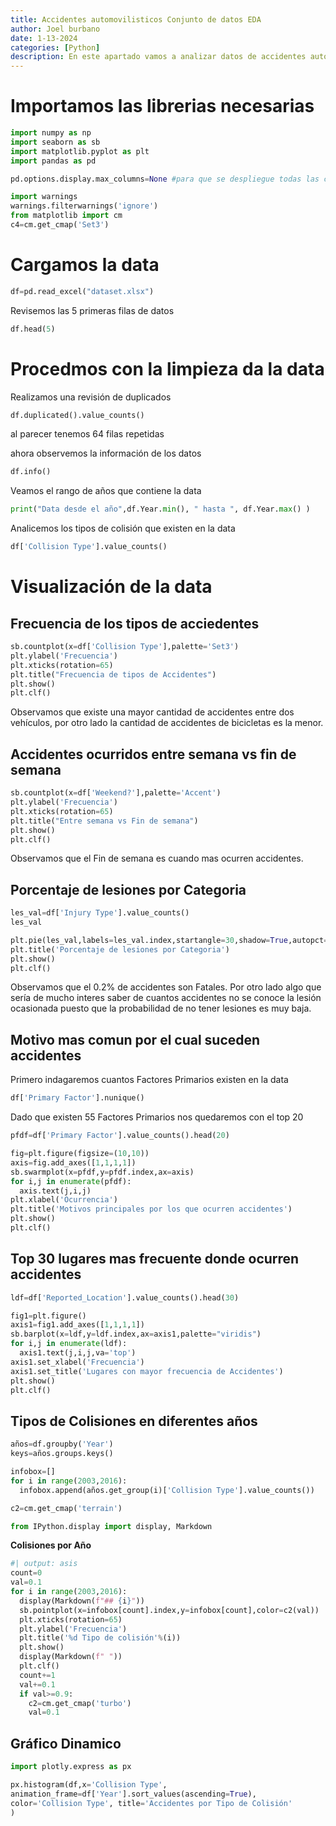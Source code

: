 ```yaml
---
title: Accidentes automovilisticos Conjunto de datos EDA
author: Joel burbano
date: 1-13-2024
categories: [Python]
description: En este apartado vamos a analizar datos de accidentes automovilisticos
---
```


# Importamos las librerias necesarias

```python
import numpy as np
import seaborn as sb
import matplotlib.pyplot as plt
import pandas as pd

pd.options.display.max_columns=None #para que se despliegue todas las columnas

import warnings 
warnings.filterwarnings('ignore')
from matplotlib import cm
c4=cm.get_cmap('Set3')
```
# Cargamos la data

```python
df=pd.read_excel("dataset.xlsx")
```

Revisemos las 5 primeras filas de datos
```python
df.head(5)
```


# Procedmos con la limpieza da la data

Realizamos una revisión de duplicados
```python
df.duplicated().value_counts()
```
al parecer tenemos $64$ filas repetidas

ahora observemos la información de los datos 

```python
df.info()
```
Veamos el rango de años que contiene la data
```python
print("Data desde el año",df.Year.min(), " hasta ", df.Year.max() )
```

Analicemos los tipos de colisión que existen en la data

```python
df['Collision Type'].value_counts()
```
# Visualización de la data

## Frecuencia de los tipos de acciedentes

```python
sb.countplot(x=df['Collision Type'],palette='Set3')
plt.ylabel('Frecuencia')
plt.xticks(rotation=65)
plt.title("Frecuencia de tipos de Accidentes")
plt.show()
plt.clf()
```
Observamos que existe una mayor cantidad de accidentes entre dos vehículos, por otro lado la cantidad de accidentes de bicicletas es la menor.

## Accidentes ocurridos **entre semana** vs **fin de semana**

```python
sb.countplot(x=df['Weekend?'],palette='Accent')
plt.ylabel('Frecuencia')
plt.xticks(rotation=65)
plt.title("Entre semana vs Fin de semana")
plt.show()
plt.clf()
```


Observamos que el Fin de semana es cuando mas ocurren accidentes.

## Porcentaje de lesiones por Categoria

```python
les_val=df['Injury Type'].value_counts()
les_val
```

```python
plt.pie(les_val,labels=les_val.index,startangle=30,shadow=True,autopct='%1.1f%%',rotatelabels=30,explode=(0.1,0.1,0.1,0.1),colors=[c4(0.9),c4(0.2),c4(0.3),c4(0.6)])
plt.title('Porcentaje de lesiones por Categoria')
plt.show()
plt.clf()
```


Observamos que el $0.2\%$ de accidentes son Fatales. Por otro lado algo que sería de mucho interes saber de cuantos accidentes no se conoce la lesión ocasionada puesto que la probabilidad de no tener lesiones es muy baja.

## Motivo mas comun por el cual suceden accidentes

Primero indagaremos cuantos Factores Primarios existen en la data
```python
df['Primary Factor'].nunique()
```
Dado que existen $55$ Factores Primarios nos quedaremos con el top 20
```python
pfdf=df['Primary Factor'].value_counts().head(20)
```


```python
fig=plt.figure(figsize=(10,10))
axis=fig.add_axes([1,1,1,1])
sb.swarmplot(x=pfdf,y=pfdf.index,ax=axis)
for i,j in enumerate(pfdf):
  axis.text(j,i,j)
plt.xlabel('Ocurrencia')
plt.title('Motivos principales por los que ocurren accidentes')
plt.show()
plt.clf()
```


## Top 30 lugares mas frecuente donde ocurren accidentes

```python
ldf=df['Reported_Location'].value_counts().head(30)
```


```python
fig1=plt.figure()
axis1=fig1.add_axes([1,1,1,1])
sb.barplot(x=ldf,y=ldf.index,ax=axis1,palette="viridis")
for i,j in enumerate(ldf):
  axis1.text(j,i,j,va='top')
axis1.set_xlabel('Frecuencia')
axis1.set_title('Lugares con mayor frecuencia de Accidentes')
plt.show()
plt.clf()
```

## Tipos de Colisiones en diferentes años

```python
años=df.groupby('Year')
keys=años.groups.keys()
```

```python
infobox=[]
for i in range(2003,2016):
  infobox.append(años.get_group(i)['Collision Type'].value_counts())
```


```python
c2=cm.get_cmap('terrain')
```

```python
from IPython.display import display, Markdown
```


**Colisiones por Año**


::: {.panel-tabset}

```python
#| output: asis
count=0
val=0.1
for i in range(2003,2016):
  display(Markdown(f"## {i}"))
  sb.pointplot(x=infobox[count].index,y=infobox[count],color=c2(val))
  plt.xticks(rotation=65)
  plt.ylabel('Frecuencia')
  plt.title('%d Tipo de colisión'%(i))
  plt.show()
  display(Markdown(f" "))
  plt.clf()
  count+=1
  val+=0.1
  if val>=0.9:
    c2=cm.get_cmap('turbo')
    val=0.1

```
:::


<!-- Poner un grafico dínamico -->

## Gráfico Dinamico

```python
import plotly.express as px

```


```python
px.histogram(df,x='Collision Type', 
animation_frame=df['Year'].sort_values(ascending=True),
color='Collision Type', title='Accidentes por Tipo de Colisión'
)
```




